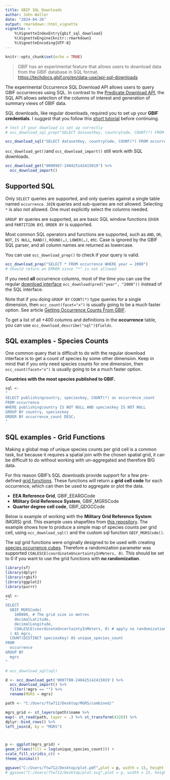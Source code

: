 ```yaml
---
title: GBIF SQL Downloads
author: John Waller
date: "2024-04-26"
output: rmarkdown::html_vignette
vignette: >
    %\VignetteIndexEntry{gbif_sql_download}
    %\VignetteEngine{knitr::rmarkdown}
    %\VignetteEncoding{UTF-8}
---
```


```r
knitr::opts_chunk$set(echo = TRUE)
```

> GBIF has an experimental feature that allows users to download data from the GBIF database in SQL format. <https://techdocs.gbif.org/en/data-use/api-sql-downloads>

The experimental Occurrence SQL Download API allows users to query GBIF occurrences using SQL. In contrast to the [Predicate Download API](https://techdocs.gbif.org/en/data-use/api-sql-downloads), the SQL API allows selection of the columns of interest and generation of summary views of GBIF data.

SQL downloads, like regular downloads, required you to set up your **GBIF credentials**. I suggest that you follow this [short tutorial](https://docs.ropensci.org/rgbif/articles/gbif_credentials.html) before continuing.

``` r
# test if your download is set up correctly 
# occ_download_sql_prep("SELECT datasetKey, countryCode, COUNT(*) FROM occurrence WHERE continent = 'EUROPE' GROUP BY datasetKey, countryCode")

occ_download_sql("SELECT datasetKey, countryCode, COUNT(*) FROM occurrence WHERE continent = 'EUROPE' GROUP BY datasetKey, countryCode")
```

`occ_download_get()`and `occ_download_import()` still work with SQL downloads.

``` r
occ_download_get("0000967-240425142415019") %>%
  occ_download_import()
```

## Supported SQL

Only `SELECT` queries are supported, and only queries against a single table named `occurrence`. `JOIN` queries and sub-queries are not allowed. Selecting `*` is also not allowed. One must explicitly select the columns needed.

`GROUP BY` queries are supported, as are basic SQL window functions (`OVER` and `PARTITION BY`). `ORDER BY` is supported. 

Most common SQL operators and functions are supported, such as `AND`, `OR`, `NOT`, `IS NULL`, `RAND()`, `ROUND(…)`, `LOWER(…)`, etc. Case is ignored by the GBIF SQL parser, and all column names are returned as lowercase.

You can use `occ_download_prep()` to check if your query is valid.

``` r
occ_download_prep("SELECT * FROM occurrence WHERE year = 2000") 
# Should return an ERROR since "*" is not allowed
```

If you need **all** occurrence columns, most of the time you can use the regular [download interface](https://docs.ropensci.org/rgbif/articles/getting_occurrence_data.html) `occ_download(pred("year", "2000"))` instead of the SQL interface.

Note that if you doing `GROUP BY` `COUNT(*)` type queries for a single dimension, then `occ_count(facet="x")` is usually going to be a much faster option. See article [Getting Occurrence Counts From GBIF](https://docs.ropensci.org/rgbif/articles/occ_counts.html). 

To get a list of all +400 columns and definitions in the **occurrence** table, you can use `occ_download_describe("sql")$fields`.

## SQL examples - Species Counts 

One common query that is difficult to do with the regular download interface is to get a count of species by some other dimension. Keep in mind that if you only need species counts for one dimension, then `occ_count(facet="x")` is usually going to be a much faster option.

**Countries with the most species published to GBIF.** 

```r
sql <-
"
SELECT publishingcountry, specieskey, COUNT(*) as occurrence_count
FROM occurrence
WHERE publishingcountry IS NOT NULL AND specieskey IS NOT NULL
GROUP BY country, specieskey
ORDER BY occurrence_count DESC;
"

```



## SQL examples - Grid Functions

Making a global map of unique species counts per grid cell is a common task, but because it requires a spatial join with the chosen spatial grid, it can be difficult to do without working with un-aggregated and therefore BIG data. 

For this reason GBIF's SQL downloads provide support for a few pre-defined [grid functions](https://techdocs.gbif.org/en/data-use/api-sql-download-functions). These functions will return a **grid cell code** for each occurrence, which can then be used to aggregate or plot the data.

* **EEA Reference Grid**, GBIF_EEARGCode
* **Military Grid Reference System**, GBIF_MGRSCode
* **Quarter degree cell code**, GBIF_QDGCCode

Below is example of working with the **Military Grid Reference System** (MGRS) grid. This example uses shapefiles from [this repository](https://github.com/klaukh/MGRS). The example shows how to produce a simple map of species counts per grid cell, using `occ_download_sql()` and the custom sql function `GBIF_MGRSCode()`.

The sql grid functions were originally designed to be used with creating [species occurrence cubes](https://b-cubed.eu/data-and-evidence). Therefore a randomization parameter was supported `COALESCE(coordinateUncertaintyInMeters, 0)`. This should be set to 0 if you want to use the grid functions with **no randomization**.

```r
library(sf)
library(dplyr)
library(rgbif)
library(ggplot2)
library(purrr)

sql <-
"
SELECT 
  GBIF_MGRSCode(
    100000, # The grid size in metres 
    decimalLatitude,
    decimalLongitude,
    COALESCE(coordinateUncertaintyInMeters, 0) # apply no randomization
  ) AS mgrs,
  COUNT(DISTINCT speciesKey) AS unique_species_count
FROM
  occurrence
GROUP BY
  mgrs
"

# occ_download_sql(sql) 

d <- occ_download_get('0007780-240425142415019') %>%
  occ_download_import() %>%
  filter(!mgrs == "") %>%
  rename(MGRS = mgrs) 

path <- "C:/Users/ftw712/Desktop/MGRS/combined/"

mgrs_grid <- st_layers(path)$name %>%
map(~ st_read(path, layer = .) %>% st_transform(4326)) %>%
dplyr::bind_rows() %>% 
left_join(d, by = "MGRS")



p <- ggplot(mgrs_grid) +
geom_sf(aes(fill = log(unique_species_count))) +
scale_fill_viridis_c() +
theme_minimal()

ggsave("C:/Users/ftw712/Desktop/plot.pdf",plot = p, width = 15, height = 10, dpi = 300)
# ggsave("C:/Users/ftw712/Desktop/plot.svg",plot = p, width = 15, height = 10, dpi = 300)

```




